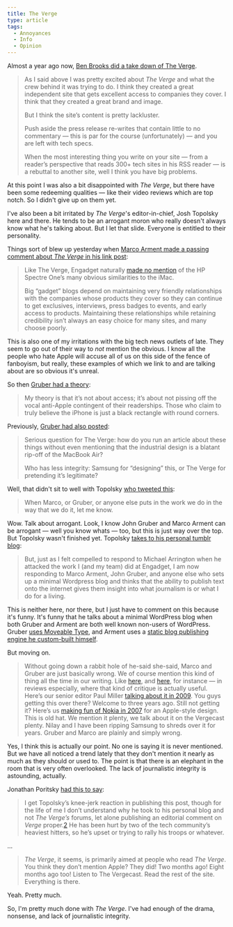 ```yaml
---
title: The Verge
type: article
tags:
  - Annoyances
  - Info
  - Opinion
---
```


Almost a year ago now, [Ben Brooks did a take down of The Verge](http://brooksreview.net/2011/12/failure/).

> As I said above I was pretty excited about _The Verge_ and what the crew behind it was trying to do. I think they created a great independent site that gets excellent access to companies they cover. I think that they created a great brand and image.
>
> But I think the site’s content is pretty lackluster.
>
> Push aside the press release re-writes that contain little to no commentary — this is par for the course (unfortunately) — and you are left with tech specs.
>
> When the most interesting thing you write on your site — from a reader’s perspective that reads 300+ tech sites in his RSS reader — is a rebuttal to another site, well I think you have big problems.

At this point I was also a bit disappointed with _The Verge_, but there have been some redeeming qualities — like their video reviews which are top notch. So I didn't give up on them yet.

I've also been a bit irritated by _The Verge_'s editor-in-chief, Josh Topolsky here and there. He tends to be an arrogant moron who really doesn't always know what he's talking about. But I let that slide. Everyone is entitled to their personality.

Things sort of blew up yesterday when [Marco Arment made a passing comment about _The Verge_ in his link post](http://www.marco.org/2012/09/10/elephant):

> Like The Verge, Engadget naturally [made no mention](http://www.engadget.com/2012/09/10/hp-spectre-one-all-in-one-envy-20-envy-23-pavilion-20/) of the HP Spectre One’s many obvious similarities to the iMac.
>
> Big “gadget” blogs depend on maintaining very friendly relationships with the companies whose products they cover so they can continue to get exclusives, interviews, press badges to events, and early access to products. Maintaining these relationships while retaining credibility isn’t always an easy choice for many sites, and many choose poorly.

This is also one of my irritations with the big tech news outlets of late. They seem to go out of their way to _not_ mention the obvious. I know all the people who hate Apple will accuse all of us on this side of the fence of fanboyism, but really, these examples of which we link to and are talking about are so obvious it's unreal.

So then [Gruber had a theory](http://daringfireball.net/linked/2012/09/10/marco-design):

> My theory is that it’s not about access; it’s about not pissing off the vocal anti-Apple contingent of their readerships. Those who claim to truly believe the iPhone is just a black rectangle with round corners.

Previously, [Gruber had also posted](http://daringfireball.net/linked/2012/08/30/samsung):

> Serious question for The Verge: how do you run an article about these things without even mentioning that the industrial design is a blatant rip-off of the MacBook Air?
>
> Who has less integrity: Samsung for “designing” this, or The Verge for pretending it’s legitimate?

Well, that didn't sit to well with Topolsky [who tweeted this](https://twitter.com/joshuatopolsky/statuses/245199223715409920):

> When Marco, or Gruber, or anyone else puts in the work we do in the way that we do it, let me know.

Wow. Talk about arrogant. Look, I know John Gruber and Marco Arment can be arrogant — well you know whats — too, but this is just way over the top. But Topolsky wasn't finished yet. Topolsky [takes to his personal tumblr blog](http://joshuatopolsky.com/post/31285353423/integrity-and-bullies-with-blogs):

> But, just as I felt compelled to respond to Michael Arrington when he attacked the work I (and my team) did at Engadget, I am now responding to Marco Arment, John Gruber, and anyone else who sets up a minimal Wordpress blog and thinks that the ability to publish text onto the internet gives them insight into what journalism is or what I do for a living.

This is neither here, nor there, but I just have to comment on this because it's funny. It's funny that he talks about a minimal WordPress blog when both Gruber and Arment are both well known non-users of WordPress. Gruber [uses Moveable Type](http://daringfireball.net/colophon/), and Arment uses a [static blog publishing engine he custom-built himself](http://www.marco.org/secondcrack).

But moving on.

> Without going down a rabbit hole of he-said she-said, Marco and Gruber are just basically wrong. We of course mention this kind of thing all the time in our writing. Like [here](http://www.theverge.com/2012/7/12/3117889/dell-xps-14-review-2012), and [here](http://www.theverge.com/2012/1/4/2677801/hp-envy-15-review-late-2011), for instance — in reviews especially, where that kind of critique is actually useful. Here’s our senior editor Paul Miller [talking about it in 2009](http://www.engadget.com/2009/09/15/hp-envy-13-and-15-bring-luxury-to-the-everyman-look-like-macboo/). You guys getting this over there? Welcome to three years ago. Still not getting it? Here’s us [making fun of Nokia in 2007](http://www.engadget.com/2007/08/29/nokias-iphone-no-seriously/) for an Apple-style design. This is old hat. We mention it plenty, we talk about it on the Vergecast plenty. Nilay and I have been ripping Samsung to shreds over it for years. Gruber and Marco are plainly and simply wrong.

Yes, I think this is actually our point. No one is saying it is never mentioned. But we have all noticed a trend lately that they don't mention it nearly as much as they should or used to. The point is that there is an elephant in the room that is very often overlooked. The lack of journalistic integrity is astounding, actually.

Jonathan Poritsky [had this to say](http://www.candlerblog.com/2012/09/10/topolsky/):

> I get Topolsky’s knee-jerk reaction in publishing this post, though for the life of me I don’t understand why he took to his personal blog and not _The Verge’s_ forums, let alone publishing an editorial comment on _Verge_ proper.[2](http://www.candlerblog.com/2012/09/10/topolsky/#fn:2) He has been hurt by two of the tech community’s heaviest hitters, so he’s upset or trying to rally his troops or whatever.

...

> _The Verge_, it seems, is primarily aimed at people who read _The Verge_. You think they don’t mention Apple? They did! Two months ago! Eight months ago too! Listen to The Vergecast. Read the rest of the site. Everything is there.

Yeah. Pretty much.

So, I'm pretty much done with _The Verge_. I've had enough of the drama, nonsense, and lack of journalistic integrity.
